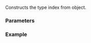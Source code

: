 {{cpp/types/type_index/title|type_index}}
{{cpp/types/type_index/navbar}}
{{ddcl | since=c++11 |
type_index( const std::type_info&amp; info ) noexcept;
}}

Constructs the type index from {{lc|std::type_info}} object.

===Parameters===
{{par begin}}
{{par | info | type information object}}
{{par end}}

===Example===
{{example
| code=
| output=
}}

{{langlinks|de|es|fr|it|ja|pt|ru|zh}}